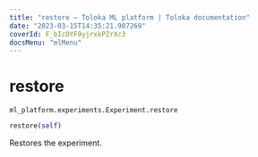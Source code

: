 ```yaml
---
title: "restore — Toloka ML platform | Toloka documentation"
date: "2023-03-15T14:35:21.907269"
coverId: F_bIcOYF9yjrxkPZrXc3
docsMenu: "mlMenu"
---
```


# restore

`ml_platform.experiments.Experiment.restore`

```python
restore(self)
```

Restores the experiment.